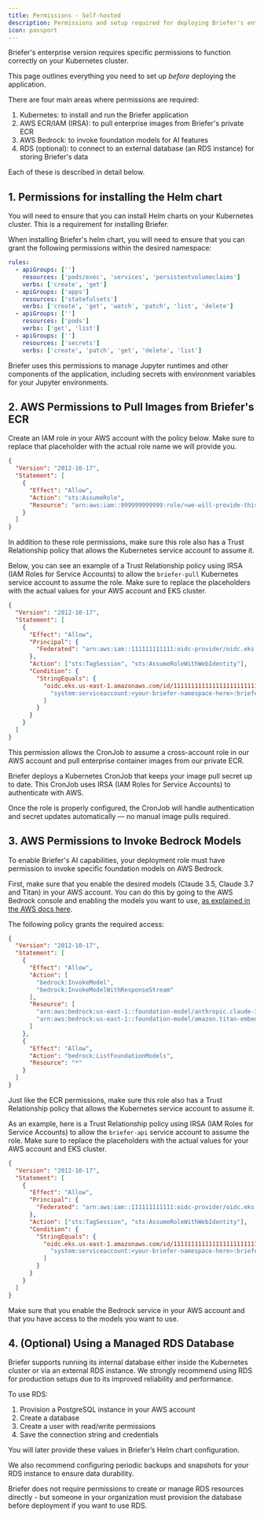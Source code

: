 ```yaml
---
title: Permissions - Self-hosted
description: Permissions and setup required for deploying Briefer's enterprise version on Kubernetes.
icon: passport
---
```


Briefer's enterprise version requires specific permissions to function correctly on your Kubernetes cluster.

This page outlines everything you need to set up _before_ deploying the application.

There are four main areas where permissions are required:

1. Kubernetes: to install and run the Briefer application
2. AWS ECR/IAM (IRSA): to pull enterprise images from Briefer's private ECR
3. AWS Bedrock: to invoke foundation models for AI features
4. RDS (optional): to connect to an external database (an RDS instance) for storing Briefer's data

Each of these is described in detail below.

## 1. Permissions for installing the Helm chart

You will need to ensure that you can install Helm charts on your Kubernetes cluster. This is a requirement for installing Briefer.

When installing Briefer's helm chart, you will need to ensure that you can grant the following permissions within the desired namespace:

```yaml
rules:
  - apiGroups: ['']
    resources: ['pods/exec', 'services', 'persistentvolumeclaims']
    verbs: ['create', 'get']
  - apiGroups: ['apps']
    resources: ['statefulsets']
    verbs: ['create', 'get', 'watch', 'patch', 'list', 'delete']
  - apiGroups: ['']
    resources: ['pods']
    verbs: ['get', 'list']
  - apiGroups: ['']
    resources: ['secrets']
    verbs: ['create', 'patch', 'get', 'delete', 'list']
```

<Note>
Briefer uses this permissions to manage Jupyter runtimes and other components of the application, including secrets with environment variables for your Jupyter environments.
</Note>

## 2. AWS Permissions to Pull Images from Briefer's ECR

Create an IAM role in your AWS account with the policy below. Make sure to replace that placeholder with the actual role name we will provide you.

```json
{
  "Version": "2012-10-17",
  "Statement": [
    {
      "Effect": "Allow",
      "Action": "sts:AssumeRole",
      "Resource": "arn:aws:iam::999999999999:role/<we-will-provide-this-role>"
    }
  ]
}
```

In addition to these role permissions, make sure this role also has a Trust Relationship policy that allows the Kubernetes service account to assume it.

Below, you can see an example of a Trust Relationship policy using IRSA (IAM Roles for Service Accounts) to allow the `briefer-pull` Kubernetes service account to assume the role. Make sure to replace the placeholders with the actual values for your AWS account and EKS cluster.

```json
{
  "Version": "2012-10-17",
  "Statement": [
    {
      "Effect": "Allow",
      "Principal": {
        "Federated": "arn:aws:iam::111111111111:oidc-provider/oidc.eks.us-east-1.amazonaws.com/id/ABC11111111111111111111111111111"
      },
      "Action": ["sts:TagSession", "sts:AssumeRoleWithWebIdentity"],
      "Condition": {
        "StringEquals": {
          "oidc.eks.us-east-1.amazonaws.com/id/11111111111111111111111111111111:sub": [
            "system:serviceaccount:<your-briefer-namespace-here>:briefer-pull"
          ]
        }
      }
    }
  ]
}
```

<Note>
This permission allows the CronJob to assume a cross-account role in our AWS account and pull enterprise container images from our private ECR.

Briefer deploys a Kubernetes CronJob that keeps your image pull secret up to date. This CronJob uses IRSA (IAM Roles for Service Accounts) to authenticate with AWS.

Once the role is properly configured, the CronJob will handle authentication and secret updates automatically — no manual image pulls required.
</Note>

## 3. AWS Permissions to Invoke Bedrock Models

To enable Briefer's AI capabilities, your deployment role must have permission to invoke specific foundation models on AWS Bedrock.

First, make sure that you enable the desired models (Claude 3.5, Claude 3.7 and Titan) in your AWS account. You can do this by going to the AWS Bedrock console and enabling the models you want to use, [as explained in the AWS docs here](https://docs.aws.amazon.com/bedrock/latest/userguide/model-access-modify.html).

The following policy grants the required access:

```json
{
  "Version": "2012-10-17",
  "Statement": [
    {
      "Effect": "Allow",
      "Action": [
        "bedrock:InvokeModel",
        "bedrock:InvokeModelWithResponseStream"
      ],
      "Resource": [
        "arn:aws:bedrock:us-east-1::foundation-model/anthropic.claude-3-7-sonnet-20250219-v1:0",
        "arn:aws:bedrock:us-east-1::foundation-model/amazon.titan-embed-text-v2:0"
      ]
    },
    {
      "Effect": "Allow",
      "Action": "bedrock:ListFoundationModels",
      "Resource": "*"
    }
  ]
}
```

Just like the ECR permissions, make sure this role also has a Trust Relationship policy that allows the Kubernetes service account to assume it.

As an example, here is a Trust Relationship policy using IRSA (IAM Roles for Service Accounts) to allow the `briefer-api` service account to assume the role. Make sure to replace the placeholders with the actual values for your AWS account and EKS cluster.

```json
{
  "Version": "2012-10-17",
  "Statement": [
    {
      "Effect": "Allow",
      "Principal": {
        "Federated": "arn:aws:iam::111111111111:oidc-provider/oidc.eks.us-east-1.amazonaws.com/id/ABC11111111111111111111111111111"
      },
      "Action": ["sts:TagSession", "sts:AssumeRoleWithWebIdentity"],
      "Condition": {
        "StringEquals": {
          "oidc.eks.us-east-1.amazonaws.com/id/11111111111111111111111111111111:sub": [
            "system:serviceaccount:<your-briefer-namespace-here>:briefer-api"
          ]
        }
      }
    }
  ]
}
```

<Note>
Make sure that you enable the Bedrock service in your AWS account and that you have access to the models you want to use.
</Note>

## 4. (Optional) Using a Managed RDS Database

Briefer supports running its internal database either inside the Kubernetes cluster or via an external RDS instance. We strongly recommend using RDS for production setups due to its improved reliability and performance.

To use RDS:

1. Provision a PostgreSQL instance in your AWS account
2. Create a database
3. Create a user with read/write permissions
4. Save the connection string and credentials

You will later provide these values in Briefer’s Helm chart configuration.

We also recommend configuring periodic backups and snapshots for your RDS instance to ensure data durability.

<Note>
Briefer does not require permissions to create or manage RDS resources directly - but someone in your organization must provision the database before deployment if you want to use RDS.
</Note>
